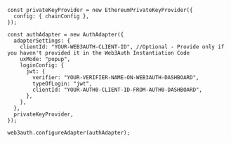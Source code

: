 ```tsx
const privateKeyProvider = new EthereumPrivateKeyProvider({
  config: { chainConfig },
});

const authAdapter = new AuthAdapter({
  adapterSettings: {
    clientId: "YOUR-WEB3AUTH-CLIENT-ID", //Optional - Provide only if you haven't provided it in the Web3Auth Instantiation Code
    uxMode: "popup",
    loginConfig: {
      jwt: {
        verifier: "YOUR-VERIFIER-NAME-ON-WEB3AUTH-DASHBOARD",
        typeOfLogin: "jwt",
        clientId: "YOUR-AUTH0-CLIENT-ID-FROM-AUTH0-DASHBOARD",
      },
    },
  },
  privateKeyProvider,
});

web3auth.configureAdapter(authAdapter);
```

